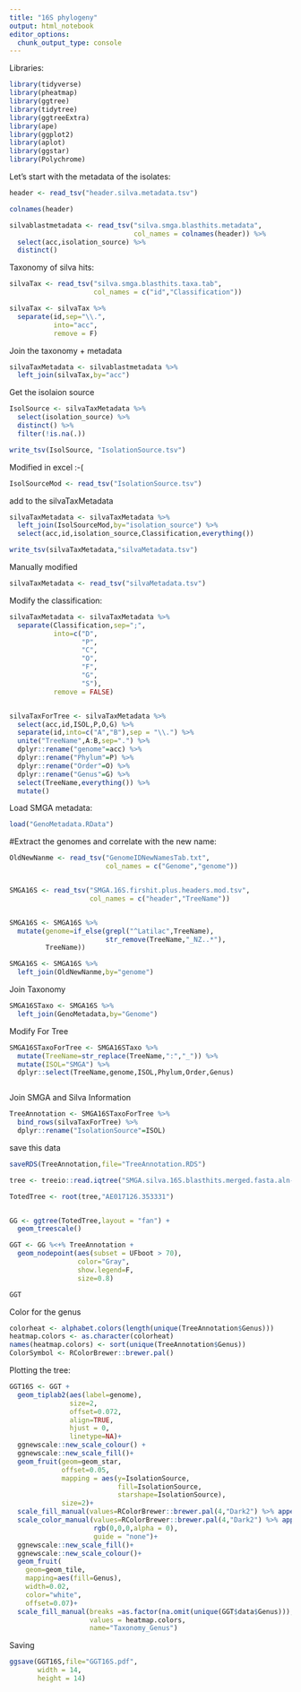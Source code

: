 ---
title: "16S phylogeny"
output: html_notebook
editor_options: 
  chunk_output_type: console
---

Libraries:

```{r}

library(tidyverse)
library(pheatmap)
library(ggtree)
library(tidytree)
library(ggtreeExtra)
library(ape)
library(ggplot2)
library(aplot)
library(ggstar)
library(Polychrome)

```


Let's start with the metadata of the isolates:

```{r}
header <- read_tsv("header.silva.metadata.tsv")

colnames(header)

silvablastmetadata <- read_tsv("silva.smga.blasthits.metadata",
                               col_names = colnames(header)) %>%
  select(acc,isolation_source) %>%
  distinct()


```


Taxonomy of silva hits:

```{r}
silvaTax <- read_tsv("silva.smga.blasthits.taxa.tab",
                     col_names = c("id","Classification"))

silvaTax <- silvaTax %>%
  separate(id,sep="\\.",
           into="acc",
           remove = F)
```

Join the taxonomy + metadata

```{r}

silvaTaxMetadata <- silvablastmetadata %>%
  left_join(silvaTax,by="acc")

```


Get the isolaion source

```{r}
IsolSource <- silvaTaxMetadata %>%
  select(isolation_source) %>%
  distinct() %>%
  filter(!is.na(.))

write_tsv(IsolSource, "IsolationSource.tsv")
```

Modified in excel :-(

```{r}

IsolSourceMod <- read_tsv("IsolationSource.tsv")

```

add to the silvaTaxMetadata

```{r}

silvaTaxMetadata <- silvaTaxMetadata %>%
  left_join(IsolSourceMod,by="isolation_source") %>%
  select(acc,id,isolation_source,Classification,everything())

write_tsv(silvaTaxMetadata,"silvaMetadata.tsv")

```


Manually modified

```{r}
silvaTaxMetadata <- read_tsv("silvaMetadata.tsv")
```


Modify the classification:

```{r}

silvaTaxMetadata <- silvaTaxMetadata %>%
  separate(Classification,sep=";",
           into=c("D",
                  "P",
                  "C",
                  "O",
                  "F",
                  "G",
                  "S"),
           remove = FALSE)


silvaTaxForTree <- silvaTaxMetadata %>% 
  select(acc,id,ISOL,P,O,G) %>%
  separate(id,into=c("A","B"),sep = "\\.") %>%
  unite("TreeName",A:B,sep=".") %>%
  dplyr::rename("genome"=acc) %>%
  dplyr::rename("Phylum"=P) %>%
  dplyr::rename("Order"=O) %>%
  dplyr::rename("Genus"=G) %>%
  select(TreeName,everything()) %>%
  mutate()

```

Load SMGA metadata:

```{r}
load("GenoMetadata.RData")
```

#Extract the genomes and correlate with the new name:

```{r}

OldNewNanme <- read_tsv("GenomeIDNewNamesTab.txt",
                        col_names = c("Genome","genome"))


SMGA16S <- read_tsv("SMGA.16S.firshit.plus.headers.mod.tsv",
                    col_names = c("header","TreeName"))


SMGA16S <- SMGA16S %>%
  mutate(genome=if_else(grepl("^Latilac",TreeName),
                        str_remove(TreeName,"_NZ..*"),
         TreeName))

SMGA16S <- SMGA16S %>%
  left_join(OldNewNanme,by="genome")

```

Join Taxonomy

```{r}

SMGA16STaxo <- SMGA16S %>%
  left_join(GenoMetadata,by="Genome")

```

Modify For Tree 

```{r}

SMGA16STaxoForTree <- SMGA16STaxo %>%
  mutate(TreeName=str_replace(TreeName,":","_")) %>%
  mutate(ISOL="SMGA") %>%
  dplyr::select(TreeName,genome,ISOL,Phylum,Order,Genus)



```


Join SMGA and Silva Information

```{r}

TreeAnnotation <- SMGA16STaxoForTree %>%
  bind_rows(silvaTaxForTree) %>%
  dplyr::rename("IsolationSource"=ISOL)

```

save this data

```{r}
saveRDS(TreeAnnotation,file="TreeAnnotation.RDS")
```


```{r}
tree <- treeio::read.iqtree("SMGA.silva.16S.blasthits.merged.fasta.aln-gb.treefile")

TotedTree <- root(tree,"AE017126.353331")


GG <- ggtree(TotedTree,layout = "fan") +
  geom_treescale()

GGT <- GG %<+% TreeAnnotation +
  geom_nodepoint(aes(subset = UFboot > 70),
                 color="Gray",
                 show.legend=F,
                 size=0.8)

GGT

```

Color for the genus

```{r}
colorheat <- alphabet.colors(length(unique(TreeAnnotation$Genus)))
heatmap.colors <- as.character(colorheat)
names(heatmap.colors) <- sort(unique(TreeAnnotation$Genus))
ColorSymbol <- RColorBrewer::brewer.pal()
```

Plotting the tree:

```{r}

GGT16S <- GGT +
  geom_tiplab2(aes(label=genome),
               size=2,
               offset=0.072,
               align=TRUE,
               hjust = 0,
               linetype=NA)+
  ggnewscale::new_scale_colour() +
  ggnewscale::new_scale_fill()+
  geom_fruit(geom=geom_star,
             offset=0.05,
             mapping = aes(y=IsolationSource, 
                           fill=IsolationSource,
                           starshape=IsolationSource),
             size=2)+
  scale_fill_manual(values=RColorBrewer::brewer.pal(4,"Dark2") %>% append("black"))+
  scale_color_manual(values=RColorBrewer::brewer.pal(4,"Dark2") %>% append("black"),
                     rgb(0,0,0,alpha = 0),
                     guide = "none")+
  ggnewscale::new_scale_fill()+
  ggnewscale::new_scale_colour()+
  geom_fruit(
    geom=geom_tile,
    mapping=aes(fill=Genus),
    width=0.02,
    color="white",
    offset=0.07)+
  scale_fill_manual(breaks =as.factor(na.omit(unique(GGT$data$Genus))),
                    values = heatmap.colors,
                    name="Taxonomy_Genus")
```

Saving

```{r}
ggsave(GGT16S,file="GGT16S.pdf",
       width = 14,
       height = 14)
```

